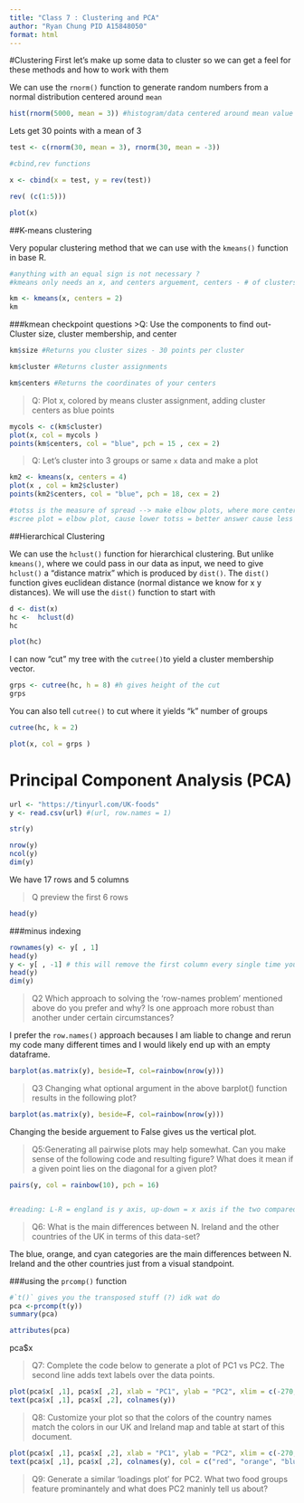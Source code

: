 ```yaml
---
title: "Class 7 : Clustering and PCA"
author: "Ryan Chung PID A15848050"
format: html
---
```


#Clustering First let's make up some data to cluster so we can get a feel for these methods and how to work with them

We can use the `rnorm()` function to generate random numbers from a normal distribution centered around `mean`


```r

hist(rnorm(5000, mean = 3)) #histogram/data centered around mean value

```

Lets get 30 points with a mean of 3
```r

test <- c(rnorm(30, mean = 3), rnorm(30, mean = -3))

#cbind,rev functions 

```


```r

x <- cbind(x = test, y = rev(test))

rev( (c(1:5)))

plot(x)

```

##K-means clustering

Very popular clustering method that we can use with the `kmeans()`
 function in base R.
```r
#anything with an equal sign is not necessary ?
#kmeans only needs an x, and centers arguement, centers - # of clusters or 'K'

km <- kmeans(x, centers = 2)
km

```

###kmean checkpoint questions
>Q: Use the components to find out- Cluster size, cluster membership, and center

```r

km$size #Returns you cluster sizes - 30 points per cluster

km$cluster #Returns cluster assignments

km$centers #Returns the coordinates of your centers 

```

>Q: Plot x, colored by means cluster assignment, adding cluster centers as blue points

```r

mycols <- c(km$cluster)
plot(x, col = mycols )
points(km$centers, col = "blue", pch = 15 , cex = 2)

```


>Q: Let's cluster into 3 groups or same `x` data and make a plot

```r
km2 <- kmeans(x, centers = 4)
plot(x , col = km2$cluster)
points(km2$centers, col = "blue", pch = 18, cex = 2)

#totss is the measure of spread --> make elbow plots, where more centers usually drops totss
#scree plot = elbow plot, cause lower totss = better answer cause less spread (?)
```


##Hierarchical Clustering 

We can use the `hclust()` function for hierarchical clustering. But unlike `kmeans()`,
where we could pass in our data as input, we need to give `hclust()` a "distance matrix" which is produced by `dist()`.
The `dist()` function gives euclidean distance (normal distance we know for x y distances).
We will use the `dist()` function to start with

```r

d <- dist(x)
hc <-  hclust(d)
hc
```


```r

plot(hc)

```

I can now "cut" my tree with the `cutree()`to yield a cluster membership vector.

```r

grps <- cutree(hc, h = 8) #h gives height of the cut 
grps

```

You can also tell `cutree()` to cut where it yields "k" number of groups 

```r

cutree(hc, k = 2)

```

```r

plot(x, col = grps )


```

# Principal Component Analysis (PCA)

```r

url <- "https://tinyurl.com/UK-foods"
y <- read.csv(url) #(url, row.names = 1)

str(y)

nrow(y)
ncol(y)
dim(y)
```

We have 17 rows and 5 columns 

>Q preview the first 6 rows

```r

head(y)
```

###minus indexing
```r

rownames(y) <- y[ , 1]
head(y)
y <- y[ , -1] # this will remove the first column every single time you run this code (kinda bad), instead use row.names = 1 while reading the csv in to avoid this
head(y)
dim(y)

```

>Q2 Which approach to solving the ‘row-names problem’ mentioned above do you prefer and why? Is one approach more robust than another under certain circumstances?

I prefer the `row.names()` approach becauses I am liable to change and rerun my code many different times and I would likely end up with an empty dataframe.

```r

barplot(as.matrix(y), beside=T, col=rainbow(nrow(y)))

```

>Q3 Changing what optional argument in the above barplot() function results in the following plot?

```r

barplot(as.matrix(y), beside=F, col=rainbow(nrow(y)))


```

Changing the beside arguement to False gives us the vertical plot.

>Q5:Generating all pairwise plots may help somewhat. Can you make sense of the following code and resulting figure? What does it mean if a given point lies on the diagonal for a given plot?

```r

pairs(y, col = rainbow(10), pch = 16)


#reading: L-R = england is y axis, up-down = x axis if the two compared are the same, then they would be diagonal lines in that plot
```

>Q6: What is the main differences between N. Ireland and the other countries of the UK in terms of this data-set?

The blue, orange, and cyan categories are the main differences between N. Ireland and the other countries just from a visual standpoint.


###using the `prcomp()` function
```r
#`t()` gives you the transposed stuff (?) idk wat do
pca <-prcomp(t(y))
summary(pca)

```

```r
attributes(pca)
```

pca$x

>Q7:  Complete the code below to generate a plot of PC1 vs PC2. The second line adds text labels over the data points.

```r

plot(pca$x[ ,1], pca$x[ ,2], xlab = "PC1", ylab = "PC2", xlim = c(-270, 500))
text(pca$x[ ,1], pca$x[ ,2], colnames(y))

```

>Q8:  Customize your plot so that the colors of the country names match the colors in our UK and Ireland map and table at start of this document.

```r

plot(pca$x[ ,1], pca$x[ ,2], xlab = "PC1", ylab = "PC2", xlim = c(-270, 500))
text(pca$x[ ,1], pca$x[ ,2], colnames(y), col = c("red", "orange", "blue", "green"))

```

>Q9: Generate a similar ‘loadings plot’ for PC2. What two food groups feature prominantely and what does PC2 maninly tell us about?

```r



```










